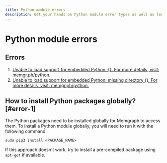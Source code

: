 ```yaml
---
title: Python module errors
description: Get your hands on Python module error types as well as learn how to install Python packages globally for Memgraph's access by visiting our documentation page. 
---
```




# Python module errors

## Errors

1. [Unable to load support for embedded Python: {}. For more details, visit:
   memgr.ph/python.](#error-1)
2. [Unable to load support for embedded Python: missing directory {}. For more
   details, visit: memgr.ph/python.](#error-1)

## How to install Python packages globally? [#error-1]

The Python packages need to be installed globally for Memgraph to access them.
To install a Python module globally, you will need to run it with the following
command:

```console
sudo pip3 install <PACKAGE_NAME>
```

If this approach doesn't work, try to install a pre-compiled package using
`apt-get` if available.

<CommunityLinks/>